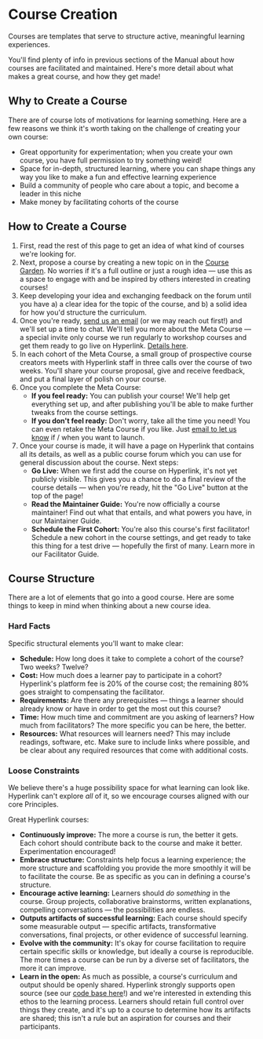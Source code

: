 
# Course Creation

Courses are templates that serve to structure active, meaningful learning experiences.

You'll find plenty of info in previous sections of the Manual about how courses are facilitated and maintained. Here's more detail about what makes a great course, and how they get made!

## Why to Create a Course

There are of course lots of motivations for learning something. Here are a few reasons we think it's worth taking on the challenge of creating your own course:

- Great opportunity for experimentation; when you create your own course, you have full permission to try something weird!
- Space for in-depth, structured learning, where you can shape things any way you like to make a fun and effective learning experience
- Build a community of people who care about a topic, and become a leader in this niche
- Make money by facilitating cohorts of the course

## How to Create a Course

1. First, read the rest of this page to get an idea of what kind of courses we're looking for.
2. Next, propose a course by creating a new topic on in the [Course Garden](https://forum.hyperlink.academy/c/course-garden/15). No worries if it's a full outline or just a rough idea — use this as a space to engage with and be inspired by others interested in creating courses!
3. Keep developing your idea and exchanging feedback on the forum until you have a) a clear idea for the topic of the course, and b) a solid idea for how you'd structure the curriculum.
4. Once you're ready, [send us an email](mailto:contact@hyperlink.academy) (or we may reach out first!) and we'll set up a time to chat. We'll tell you more about the Meta Course — a special invite only course we run regularly to workshop courses and get them ready to go live on Hyperlink. [Details here](https://hyperlink.academy/courses/the-meta-course/1).
5. In each cohort of the Meta Course, a small group of prospective course creators meets with Hyperlink staff in three calls over the course of two weeks. You'll share your course proposal, give and receive feedback, and put a final layer of polish on your course.
6. Once you complete the Meta Course:
    - **If you feel ready:** You can publish your course! We'll help get everything set up, and after publishing you'll be able to make further tweaks from the course settings.
    - **If you don't feel ready:** Don't worry, take all the time you need! You can even retake the Meta Course if you like. Just [email to let us know](mailto:contact@hyperlink.academy) if / when you want to launch.
7. Once your course is made, it will have a page on Hyperlink that contains all its details, as well as a public course forum which you can use for general discussion about the course. Next steps:
    - **Go Live:** When we first add the course on Hyperlink, it's not yet publicly visible. This gives you a chance to do a final review of the course details — when you're ready, hit the "Go Live" button at the top of the page!
    - **Read the Maintainer Guide:** You're now officially a course maintainer! Find out what that entails, and what powers you have, in our Maintainer Guide.
    - **Schedule the First Cohort:** You're also this course's first facilitator! Schedule a new cohort in the course settings, and get ready to take this thing for a test drive — hopefully the first of many. Learn more in our Facilitator Guide.

## Course Structure

There are a lot of elements that go into a good course. Here are some things to keep in mind when thinking about a new course idea.

### Hard Facts

Specific structural elements you'll want to make clear:

- **Schedule:** How long does it take to complete a cohort of the course? Two weeks? Twelve?
- **Cost:** How much does a learner pay to participate in a cohort? Hyperlink's platform fee is 20% of the course cost; the remaining 80% goes straight to compensating the facilitator.
- **Requirements:** Are there any prerequisites — things a learner should already know or have in order to get the most out this course?
- **Time:** How much time and commitment are you asking of learners? How much from facilitators? The more specific you can be here, the better.
- **Resources:** What resources will learners need? This may include readings, software, etc. Make sure to include links where possible, and be clear about any required resources that come with additional costs.

### Loose Constraints

We believe there's a huge possibility space for what learning can look like. Hyperlink can't explore *all* of it, so we encourage courses aligned with our core Principles.

Great Hyperlink courses:

- **Continuously improve:** The more a course is run, the better it gets. Each cohort should contribute back to the course and make it better. Experimentation encouraged!
- **Embrace structure:** Constraints help focus a learning experience; the more structure and scaffolding you provide the more smoothly it will be to facilitate the course. Be as specific as you can in defining a course's structure.
- **Encourage active learning:** Learners should *do something* in the course. Group projects, collaborative brainstorms, written explanations, compelling conversations — the possibilities are endless.
- **Outputs artifacts of successful learning:** Each course should specify some measurable output — specific artifacts, transformative conversations, final projects, or other evidence of successful learning.
- **Evolve with the community:** It's okay for course facilitation to require certain specific skills or knowledge, but ideally a course is reproducible. The more times a course can be run by a diverse set of facilitators, the more it can improve.
- **Learn in the open:** As much as possible, a course's curriculum and output should be openly shared. Hyperlink strongly supports open source (see our [code base here](https://gitlab.com/jaredpereira/hyperlink-academy)!) and we're interested in extending this ethos to the learning process. Learners should retain full control over things they create, and it's up to a course to determine how its artifacts are shared; this isn't a rule but an aspiration for courses and their participants.
